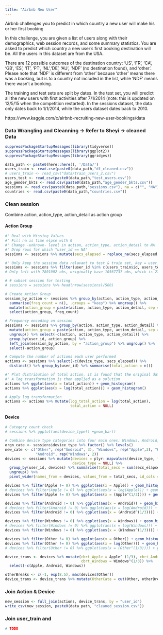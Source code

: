 ```yaml
---
title: "Airbnb New User"
---
```


Airbnb challenges you to predict in which country a new user will make his or her first booking

In this challenge, you are given a list of users along with their demographics, web session records, and some summary statistics. You are asked to predict which country a new user's first booking destination will be. All the users in this dataset are from the USA.

There are 12 possible outcomes of the destination country: 'US', 'FR', 'CA', 'GB', 'ES', 'IT', 'PT', 'NL','DE', 'AU', 'NDF' (no destination found), and 'other'. Please note that 'NDF' is different from 'other' because 'other' means there was a booking, but is to a country not included in the list, while 'NDF' means there wasn't a booking.

The training and test sets are split by dates. In the test set, you will predict all the new users with first activities after 7/1/2014 (note: this is updated on 12/5/15 when the competition restarted). In the sessions dataset, the data only dates back to 1/1/2014, while the users dataset dates back to 2010. 

https://www.kaggle.com/c/airbnb-recruiting-new-user-bookings/data

### Data Wrangling and Cleanning -> Refer to Sheyi -> cleaned Data 
```r
suppressPackageStartupMessages(library(tidyverse))
suppressPackageStartupMessages(library(ggplot2))
suppressPackageStartupMessages(library(ggridges))
```


```r
data_path <- paste0(here::here(), '/Data/')
users_train <- read.csv(paste0(data_path,"df_cleaned.csv"))
# users_train <- read_csv("data/train_users_2.csv")
users_test <- read_csv(paste0(data_path,"test_users.csv"))
age_gender_bkts <- read.csv(paste0(data_path,"age_gender_bkts.csv"))   
sessions <- read.csv(paste0(data_path,"sessions.csv"), na = c("", "NA"))
countries <- read.csv(paste0(data_path,"countries.csv"))
```


### Clean session
Combine action, action_type, action_detail as action group

#### Action Group
```r
#' Deal with Missing Values
#' Fill na is time elpse with 0 
#' Change -unknown- level in action, action_type, action_detail to NA
#' Drop rows for which "user_id == NA"
sessions <- sessions %>% mutate(secs_elapsed = replace_na(secs_elapsed, 0)) %>% drop_na(user_id)

#' Only keep the session data relavant to test & train set, key = user_id
sessions <- sessions %>% filter(user_id %in% c(users_train$id, users_test$id))
# Only left with 7801002 obs, originally have 10567737 obs, which is 2766735 obs less
```


```r
# # subset session for testing
# sessions = sessions %>% head(nrow(sessions)/500)

# Create Action Group
session_by_action <- sessions %>% group_by(action, action_type, action_detail) %>% 
  summarise(freq_count = n(), .groups = "keep") %>% ungroup() %>% 
  mutate(action_group = paste(action, action_type, action_detail, sep = "/")) %>%
  select(action_group, freq_count)

# Frequency encoding on session
sessions <- sessions %>% group_by(action, action_type, action_detail) %>% 
  mutate(action_group = paste(action, action_type, action_detail, sep = "/")) %>% 
  ungroup() %>% select(-c(action, action_type, action_detail)) %>% 
  group_by(user_id, action_group) %>% 
  left_join(session_by_action, by = "action_group") %>% ungroup() %>%
  select(-action_group)

# Compute the number of actions each user performed
actions <- sessions %>% select(-c(device_type, secs_elapsed)) %>% 
  distinct() %>% group_by(user_id) %>% summarise(total_action = n())

#' Plot distribution of total action, it is found that the original data is heavily left skewed
#' A log transformation is then applied as a solution
actions %>% ggplot(aes(x = total_action)) + geom_histogram()
actions %>% ggplot(aes(x = log(total_action))) + geom_histogram()

# Apply log transformation
actions <- actions %>% mutate(log_total_action = log(total_action),
                              total_action = NULL)

```


#### Device
```r
# Category count check
# sessions %>% ggplot(aes(device_type)) +geom_bar()

# Combine device type categories into four main ones: Windows, Android, Apple
orgn_cate <- sessions$device_type %>% factor() %>% levels()
new_cate <- c("Other", rep("Android", 3), "Windows", rep("Apple",3), "Other", "Apple", "Android",
              "Android", rep("Windows", 2))
devices <- sessions %>% mutate(devices = plyr::mapvalues(device_type, from = orgn_cate, to = new_cate), 
                               device_type = NULL) %>%
  group_by(user_id, devices) %>% summarise(total_secs = sum(secs_elapsed), .groups = "keep") %>% 
  ungroup() %>% 
  pivot_wider(names_from = devices, values_from = total_secs, id_cols = user_id, values_fill = 0)
```


```r
devices %>% filter(Apple != 0) %>% ggplot(aes(x = Apple)) + geom_histogram()
# devices %>% filter(Apple != 0) %>% ggplot(aes(x = log(Apple))) + geom_histogram()
devices %>% filter(Apple != 0) %>% ggplot(aes(x = (Apple^(1/3)))) + geom_histogram()

devices %>% filter(Android != 0) %>% ggplot(aes(x = Android)) + geom_histogram()
# devices %>% filter(Android != 0) %>% ggplot(aes(x = log(Android))) + geom_histogram()
devices %>% filter(Android != 0) %>% ggplot(aes(x = (Android^(1/3)))) + geom_histogram()

devices %>% filter(Windows != 0) %>% ggplot(aes(x = Windows)) + geom_histogram()
# devices %>% filter(Windows != 0) %>% ggplot(aes(x = log(Windows))) + geom_histogram()
devices %>% filter(Windows != 0) %>% ggplot(aes(x = (Windows^(1/3)))) + geom_histogram()

devices %>% filter(Other != 0) %>% ggplot(aes(x = Other)) + geom_histogram()
devices %>% filter(Other != 0) %>% ggplot(aes(x = log(Other))) + geom_histogram() # bimodal distribution -> binning
# devices %>% filter(Other != 0) %>% ggplot(aes(x = (Other^(1/3)))) + geom_histogram()

```

```r
device_trans <- devices %>% mutate(cbrt_Apple = Apple^ (1/3), cbrt_Android = Android^(1/3),
                                   cbrt_Windows = Windows^(1/3)) %>% 
  select(-c(Apple, Android, Windows))

otherBreaks <- c(-1, exp(8.5), max(devices$Other))
device_trans <- device_trans %>% mutate(OtherCate = cut(Other, otherBreaks)) %>% select(-Other)
```

### Join Action & Device

```r
new_session <- full_join(actions, device_trans, by = "user_id")
write_csv(new_session, paste0(data_path, "cleaned_session.csv"))
```


### Join user_train and 
```r
# TODO 


```

